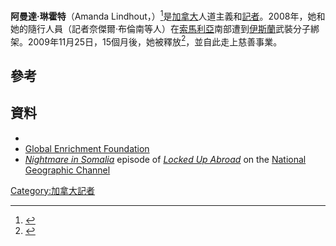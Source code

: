'''阿曼達·琳霍特'''（Amanda Lindhout，{{bd|1981年|6月12日|||}}）<ref>{{cite web |url=http://communities.canada.com/ottawacitizen/blogs/notebookchina/archive/2009/06/12/amanda-lindhout-turns-28.aspx |title=Amanda Lindhout turns 28 |date=2009-06-12 |accessdate=2009-11-25 |archiveurl=https://web.archive.org/web/20091202004020/http://communities.canada.com/ottawacitizen/blogs/notebookchina/archive/2009/06/12/amanda-lindhout-turns-28.aspx |archivedate=2009-12-02|deadurl=yes }}</ref>是[[加拿大|加拿大]]人道主義和[[記者|記者]]。2008年，她和她的隨行人員（記者奈傑爾·布倫南等人）在[[索馬利亞|索馬利亞]]南部遭到[[伊斯蘭|伊斯蘭]]武裝分子綁架。2009年11月25日，15個月後，她被釋放<ref name="cbc free">{{cite news |url=http://www.cbc.ca/world/story/2009/11/25/amanda-lindhout-free.html |title=Canadian journalist Amanda Lindhout freed |publisher=[[CBC.ca|CBC.ca]] |date=2009-11-25 |accessdate=2009-11-25 |archiveurl=https://web.archive.org/web/20091128053632/http://www.cbc.ca/world/story/2009/11/25/amanda-lindhout-free.html |archivedate=2009-11-28|deadurl=no }}</ref>，並自此走上慈善事業。

==參考==
{{Reflist}}

==資料==
*{{cite book|last=Brennan|first=Nigel|title=The Price of Life: A True Story of Kidnap and Ransom|publisher=[[Penguin_Books|Penguin Books (Australia)]]|date=2011-06-27|isbn=978-1-921518-78-2|oclc=704565552}}
*[https://web.archive.org/web/20120108222142/http://www.globalenrichmentfoundation.com/index.php Global Enrichment Foundation]
*[http://channel.nationalgeographic.com/channel/locked-up-abroad/episodes/nightmare-in-somalia/ ''Nightmare in Somalia''] {{Wayback|url=http://channel.nationalgeographic.com/channel/locked-up-abroad/episodes/nightmare-in-somalia/ |date=20120914094449 }} episode of ''[[Locked_Up_Abroad|Locked Up Abroad]]'' on the [[National_Geographic_Channel|National Geographic Channel]]

[[Category:加拿大記者|Category:加拿大記者]]